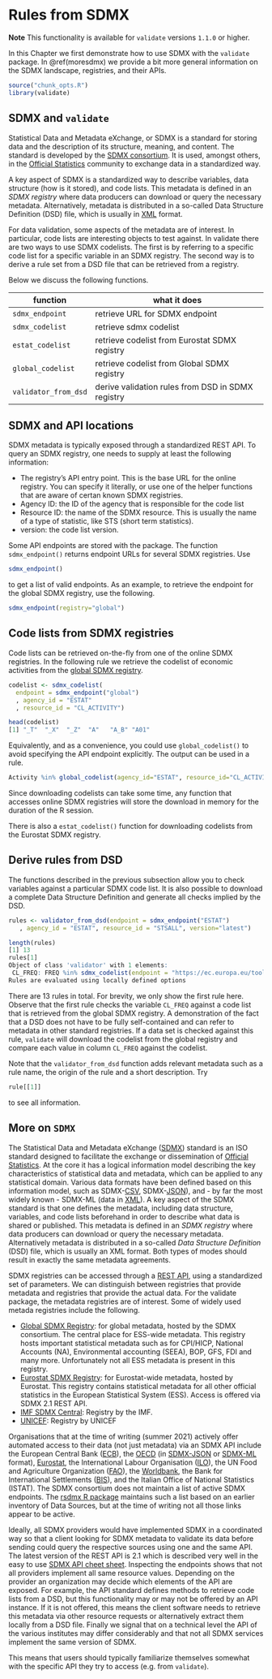 # Rules from SDMX {#sect:sdmxrules}

**Note** This functionality is available for `validate` versions `1.1.0` or higher.

In this Chapter we first demonstrate how to use SDMX with the `validate`
package. In \@ref(moresdmx) we provide a bit more general information on the
SDMX landscape, registries, and their APIs.

```{r, include=FALSE}
source("chunk_opts.R")
library(validate)
```

## SDMX and `validate`

Statistical Data and Metadata eXchange, or SDMX is a standard for storing data
and the description of its structure, meaning, and content. The standard is
developed by the [SDMX consortium](https://sdmx.org). It is used, amongst
others, in the [Official Statistics](https://en.wikipedia.org/wiki/Official_statistics) community to
exchange data in a standardized way.

A key aspect of SDMX is a standardized way to describe variables, data
structure (how is it stored), and code lists. This metadata is defined in an
_SDMX registry_ where data producers can download or query the necessary
metadata. Alternatively, metadata is distributed in a so-called Data Structure
Definition (DSD) file, which is usually in
[XML](https://en.wikipedia.org/wiki/XML) format.


For data validation, some aspects of the metadata are of interest. In
particular, code lists are interesting objects to test against.  In validate
there are two ways to use SDMX codelists. The first is by referring to a
specific code list for a specific variable in an SDMX registry. The second way
is to derive a rule set from a DSD file that can be retrieved from a registry.

Below we discuss the following functions.

|function            | what it does                                     |
|--------------------|--------------------------------------------------|
|`sdmx_endpoint`     | retrieve URL for SDMX endpoint                   |
|`sdmx_codelist`     | retrieve sdmx codelist                           |
|`estat_codelist`    | retrieve codelist from Eurostat SDMX registry    |
|`global_codelist`   | retrieve codelist from Global SDMX registry      |
|`validator_from_dsd`| derive validation rules from DSD in SDMX registry|


## SDMX and API locations

SDMX metadata is typically exposed through a standardized REST API.
To query an SDMX registry, one needs to supply at least the following
information:

- The registry's API entry point. This is the base URL for the online registry.
  You can specify it literally, or use one of the helper functions that 
  are aware of certan known SDMX registries.
- Agency ID: the ID of the agency that is responsible for the code list
- Resource ID: the name of the SDMX resource. This is usually the name of 
  a type of statistic, like STS (short term statistics).
- version: the code list version.


Some API endpoints are stored with the package. The function `sdmx_endpoint()` 
returns endpoint URLs for several SDMX registries. Use
```{r,eval=FALSE}
sdmx_endpoint()
```
to get a list of valid endpoints. As an example, to retrieve the endpoint for the global
SDMX registry, use the following.
```{r, eval=TRUE}
sdmx_endpoint(registry="global")
```


## Code lists from SDMX registries

Code lists can be retrieved on-the-fly from one of the online SDMX registries.
In the following rule we retrieve the codelist of economic activities from the
[global SDMX registry](https://registry.sdmx.org/overview.html).

```{r, eval=FALSE}
codelist <- sdmx_codelist(
  endpoint = sdmx_endpoint("global")
  , agency_id = "ESTAT"
  , resource_id = "CL_ACTIVITY")

head(codelist)
[1] "_T"  "_X"  "_Z"  "A"   "A_B" "A01"
```

Equivalently, and as a convenience, you could use `global_codelist()` to avoid
specifying the API endpoint explicitly. The output can be used in a rule.
```{r, eval=FALSE}
Activity %in% global_codelist(agency_id="ESTAT", resource_id="CL_ACTIVITY")
```

Since downloading codelists can take some time, any function that accesses online
SDMX registries will store the download in memory for the duration of the R session.

There is also a `estat_codelist()` function for downloading codelists from 
the Eurostat SDMX registry.




## Derive rules from DSD

The functions described in the previous subsection allow you to check
variables against a particular SDMX code list. It is also possible to
download a complete Data Structure Definition and generate all checks
implied by the DSD. 

```{r, eval=FALSE}
rules <- validator_from_dsd(endpoint = sdmx_endpoint("ESTAT")
   , agency_id = "ESTAT", resource_id = "STSALL", version="latest")

length(rules)
[1] 13
rules[1]
Object of class 'validator' with 1 elements:
 CL_FREQ: FREQ %in% sdmx_codelist(endpoint = "https://ec.europa.eu/tools/cspa_services_global/sdmxregistry/rest", agency_id = "SDMX", resource_id = "CL_FREQ", version = "2.0")
Rules are evaluated using locally defined options
```
There are 13 rules in total. For brevity, we only show the first rule here.
Observe that the first rule checks the variable `CL_FREQ` against a code list
that is retrieved from the global SDMX registry. A demonstration of the fact
that a DSD does not have to be fully self-contained and can refer to
metadata in other standard registries. If a data set is checked against this
rule, `validate` will download the codelist from the global registry and
compare each value in column `CL_FREQ` against the codelist.


Note that the `validator_from_dsd` function adds relevant metadata such as a
rule name, the origin of the rule and a short description. Try
```{r, eval=FALSE}
rule[[1]]
```
to see all information.


## More on `SDMX` {#moresdmx}


The Statistical Data and Metadata eXchange ([SDMX](https://sdmx.org)) standard
is an ISO standard designed to facilitate the exchange or dissemination of
[Official
Statistics](https://en.wikipedia.org/wiki/Official_statistics#:~:text=Official%20statistics%20are%20statistics%20published,organizations%20as%20a%20public%20good.).
At the core it has a logical information model describing the key
characteristics of statistical data and metadata, which can be applied to any
statistical domain.  Various data formats have been defined based on this
information model, such as SDMX-[CSV](https://tools.ietf.org/html/rfc4180),
SDMX-[JSON](https://www.json.org/json-en.html)), and - by far the most widely
known - SDMX-ML (data in [XML](https://www.w3.org/XML/)).  A key aspect of the
SDMX standard is that one defines the metadata, including data structure,
variables, and code lists beforehand in order to describe what data is shared
or published.  This metadata is defined in an *SDMX registry* where data
producers can download or query the necessary metadata. Alternatively metadata
is distributed in a so-called *Data Structure Definition* (DSD) file, which is
usually an XML format.  Both types of modes should result in exactly the same
metadata agreements. 

SDMX registries can be accessed through a [REST
API](https://en.wikipedia.org/wiki/Representational_state_transfer), using a
standardized set of parameters.  We can distinguish between registries
that provide metadata and registries that provide the actual data.
For the validate package, the metadata registries are of interest. Some of
widely used metada registries include the following.

- [Global SDMX Registry](https://registry.sdmx.org/): for global metadata,
  hosted by the SDMX consortium. The central place for ESS-wide metadata. This
  registry hosts important statistical metadata such as for CPI/HICP, National
  Accounts (NA), Environmental accounting (SEEA), BOP, GFS, FDI and many more.
  Unfortunately not all ESS metadata is present in this registry.
- [Eurostat SDMX Registry](https://webgate.ec.europa.eu/sdmxregistry/): for
  Eurostat-wide metadata, hosted by Eurostat. This registry contains statistical
  metadata for all other official statistics in the European Statistical System
  (ESS). Access is offered via SDMX 2.1 REST API.
- [IMF SDMX Central](https://sdmxcentral.imf.org/overview.html): Registry by
  the IMF. 
- [UNICEF](https://sdmx.data.unicef.org/): Registry by UNICEF



Organisations that at the time of writing (summer 2021) actively offer
automated access to their data (not just metadata) via an SDMX API include
the European Central Bank ([ECB](https://sdw-wsrest.ecb.europa.eu/help/)), 
the [OECD](https://data.oecd.org/api/) (in
  [SDMX-JSON](https://data.oecd.org/api/sdmx-json-documentation/) or
  [SDMX-ML](https://data.oecd.org/api/sdmx-ml-documentation/) format),
[Eurostat](https://ec.europa.eu/eurostat/web/sdmx-web-services/rest-sdmx-2.1),
the International Labour Organisation ([ILO](https://www.ilo.org/sdmx/index.html)),
the UN Food and Agriculture Organization 
([FAO](http://api.data.fao.org/1.0/esb-rest/sdmx/introduction.html)),
the [Worldbank](https://datahelpdesk.worldbank.org/knowledgebase/articles/1886701-sdmx-api-queries),
the Bank for International Settlements 
([BIS](https://www.bis.org/statistics/sdmx_techspec.htm?accordion1=1&m=6%7C346%7C718)),
and the Italian Office of National Statistics (ISTAT).
The SDMX consortium does not maintain a list of active SDMX endpoints. The
[rsdmx R package](https://cran.r-project.org/package=rsdmx) maintains such a
list based on an earlier inventory of Data Sources, but at the time of writing
not all those links appear to be active.


Ideally, all SDMX providers would have implemented SDMX in a coordinated way so
that a client looking for SDMX metadata to validate its data before sending
could query the respective sources using one and the same API.  The latest
version of the REST API is 2.1 which is described very well in the easy to use
[SDMX API cheet
sheet](https://raw.githubusercontent.com/sdmx-twg/sdmx-rest/master/v2_1/ws/rest/docs/rest_cheat_sheet.pdf).
Inspecting the endpoints shows that not all providers implement all same
resource values.  Depending on the provider an organization may decide which
elements of the API are exposed.  For example, the API standard defines methods
to retrieve code lists from a DSD, but this functionality may or may not be
offered by an API instance. If it is not offered, this means the client
software needs to retrieve this metadata via other resource requests or
alternatively extract them locally from a DSD file.  Finally we signal that on
a technical level the API of the various institutes may differ considerably and
that not all SDMX services implement the same version of SDMX. 

This means that users should typically familiarize themselves somewhat with the
specific API they try to access (e.g. from `validate`).



